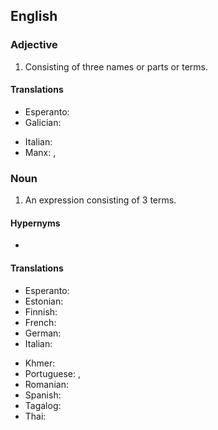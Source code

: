==English==
{{rfi|en}}

===Adjective===
{{en-adj|-}}

# Consisting of three names or parts or terms.

====Translations====
{{trans-top|consisting of three parts}}
* Esperanto: {{t|eo|trinoma}}
* Galician: {{t|gl|trinomial}}
{{trans-mid}}
* Italian: {{t+|it|trinomiale}}
* Manx: {{t|gv|tree-ennymagh}}, {{t|gv|tree-hearmagh}}
{{trans-bottom}}

===Noun===
{{enum|binomial|quadrinomial|polynomials by number of terms|lang=en}}
{{en-noun}}

# {{lb|en|algebra}} An expression consisting of 3 terms.

====Hypernyms====
* {{l|en|polynomial}}

====Translations====
{{trans-top|an expression consisting of three terms}}
* Esperanto: {{t|eo|trinomo}}
* Estonian: {{t|et|kolmliige}}
* Finnish: {{t+|fi|trinomi}}
* French: {{t+|fr|trinôme|m}}
* German: {{t+|de|Trinom|n}}
* Italian: {{t+|it|trinomio|m}}
{{trans-mid}}
* Khmer: {{t+|km|ត្រីធា|tr=trəytʰie|sc=Khmr}}
* Portuguese: {{t+|pt|trinómio|m}} {{qualifier|Portugal}}, {{t+|pt|trinômio|m}} {{qualifier|Brazil}}
* Romanian: {{t+|ro|trinom|n}}
* Spanish: {{t|es|trinomio|m}}
* Tagalog: {{t|tl|talukay}}
* Thai: {{t|th|ตรีนาม}}
{{trans-bottom}}